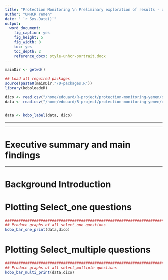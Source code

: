 ```yaml
---
title: "Protection Monitoring \n Preliminary exploration of results - draft not for distribution - "
author: "UNHCR Yemen"
date: " `r Sys.Date()`"
output: 
  word_document: 
    fig_caption: yes
    fig_height: 5
    fig_width: 8
    toc: yes
    toc_depth: 2
    reference_docx: style-unhcr-portrait.docx
---
```


```r
mainDir <- getwd()

## Load all required packages
source(paste0(mainDir,"/0-packages.R"))
library(koboloadeR)

dico <- read.csv("/home/edouard/R-project/protection-monitoring-yemen/data/dico_form3.xls.csv", encoding="UTF-8", na.strings="")
data <- read.csv("/home/edouard/R-project/protection-monitoring-yemen/data/data2.csv", encoding="UTF-8", na.strings="")


data <- kobo_label(data, dico)

```


***
***
# Executive summary and main findings

***
# Background Introduction

# Plotting Select_one questions



```r


#########################################################################################
## Produce graphs of all select_one questions
kobo_bar_one_print(data,dico)


```

# Plotting Select_multiple questions

```r

#########################################################################################
## Produce graphs of all select_multiple questions
kobo_bar_multi_print(data,dico)

```
